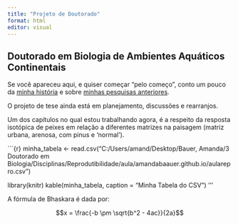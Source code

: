```yaml
---
title: "Projeto de Doutorado"
format: html
editor: visual
---
```


## Doutorado em Biologia de Ambientes Aquáticos Continentais

Se você apareceu aqui, e quiser começar "pelo começo", conto um pouco da [minha história](amandabaauer.github.io) e sobre [minhas pesquisas anteriores](pagina2.html).

O projeto de tese ainda está em planejamento, discussões e rearranjos.

Um dos capítulos no qual estou trabalhando agora, é a respeito da resposta isotópica de peixes em relação a diferentes matrizes na paisagem (matriz urbana, arenosa, com pinus e 'normal').

\`\`\`{r} minha_tabela \<- read.csv("C:/Users/amand/Desktop/Bauer, Amanda/3 Doutorado em Biologia/Disciplinas/Reprodutibilidade/aula/amandabaauer.github.io/aularepro.csv")

library(knitr) kable(minha_tabela, caption = "Minha Tabela do CSV") '''


A fórmula de Bhaskara é dada por:

$$x = \frac{-b \pm \sqrt{b^2 - 4ac}}{2a}$$

